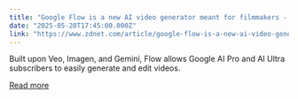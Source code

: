 ```yaml
---
title: "Google Flow is a new AI video generator meant for filmmakers - how to try it today"
date: "2025-05-20T17:45:00.000Z"
link: "https://www.zdnet.com/article/google-flow-is-a-new-ai-video-generator-meant-for-filmmakers-how-to-try-it-today/"
---
```


Built upon Veo, Imagen, and Gemini, Flow allows Google AI Pro and AI Ultra subscribers to easily generate and edit videos.

[Read more](https://www.zdnet.com/article/google-flow-is-a-new-ai-video-generator-meant-for-filmmakers-how-to-try-it-today/)
